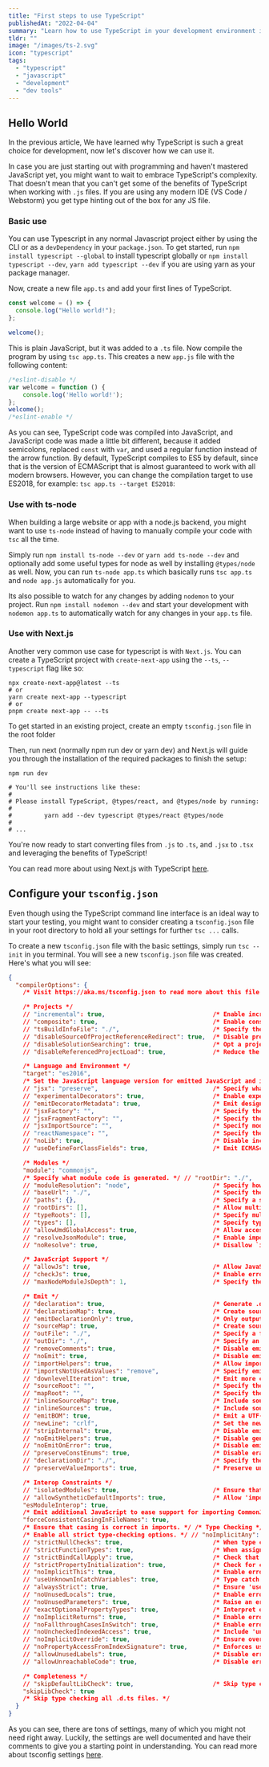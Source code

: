 ```yaml
---
title: "First steps to use TypeScript"
publishedAt: "2022-04-04"
summary: "Learn how to use TypeScript in your development environment in three different ways. From basic usage to full integration into your next project."
tldr: ""
image: "/images/ts-2.svg"
icon: "typescript"
tags:
  - "typescript"
  - "javascript"
  - "development"
  - "dev tools"
---
```


## Hello World

In the previous article, We have learned why TypeScript is such a great choice for
development, now let's discover how we can use it.

In case you are just starting out with programming and haven't mastered JavaScript yet,
you might want to wait to embrace TypeScript's complexity. That doesn't mean that you
can't get some of the benefits of TypeScript when working with `.js` files. If you are
using any modern IDE (VS Code / Webstorm) you get type hinting out of the box for
any JS file.

### Basic use

You can use Typescript in any normal Javascript project either by using the CLI or as
a `devDependency` in your `package.json`. To get started,
run `npm install typescript --global` to install typescript globally
or `npm install typescript --dev`, `yarn add typescript --dev` if you are using yarn as
your package manager.

Now, create a new file `app.ts` and add your first lines of TypeScript.

```ts :app.ts
const welcome = () => {
  console.log("Hello world!");
};

welcome();
```

This is plain JavaScript, but it was added to a `.ts` file. Now compile the program by
using `tsc app.ts`. This creates a new `app.js` file with the following content:

```js:app.js
/*eslint-disable */
var welcome = function () {
    console.log('Hello world!');
};
welcome();
/*eslint-enable */

```

As you can see, TypeScript code was compiled into JavaScript, and JavaScript code was
made a little bit different, because it added semicolons, replaced `const` with `var`, and
used a regular function instead of the arrow function. By default, TypeScript compiles
to ES5 by default, since that is the version of ECMAScript that is almost guaranteed
to work with all modern browsers. However, you can change the compilation target to
use ES2018, for example: `tsc app.ts --target ES2018`:

### Use with ts-node

When building a large website or app with a node.js backend, you might want to use
`ts-node` instead of having to manually compile your code with `tsc` all the time.

Simply run `npm install ts-node --dev` or `yarn add ts-node --dev` and optionally add
some useful types for node as well by installing `@types/node` as well. Now, you can
run `ts-node app.ts` which basically runs `tsc app.ts` and `node app.js` automatically
for you.

Its also possible to watch for any changes by adding `nodemon` to your project. Run
`npm install nodemon --dev` and start your development with `nodemon app.ts` to
automatically watch for any changes in your `app.ts` file.

### Use with Next.js

Another very common use case for typescript is with `Next.js`. You can create a
TypeScript project with `create-next-app` using the `--ts`, `--typescript` flag like so:

```shell
npx create-next-app@latest --ts
# or
yarn create next-app --typescript
# or
pnpm create next-app -- --ts
```

To get started in an existing project, create an empty `tsconfig.json` file in the root
folder

Then, run next (normally npm run dev or yarn dev) and Next.js will guide you through the
installation of the required packages to finish the setup:

```shell
npm run dev

# You'll see instructions like these:
#
# Please install TypeScript, @types/react, and @types/node by running:
#
#         yarn add --dev typescript @types/react @types/node
#
# ...
```

You're now ready to start converting files from `.js` to `.ts`, and `.jsx` to `.tsx` and
leveraging the benefits of TypeScript!

You can read more about using Next.js with
TypeScript [here](https://nextjs.org/docs/basic-features/typescript).

## Configure your `tsconfig.json`

Even though using the TypeScript command line interface is an ideal way to start your
testing, you might want to consider creating a `tsconfig.json` file in your root directory
to hold all your settings for further `tsc ...` calls.

To create a new `tsconfig.json` file with the basic settings, simply run `tsc --init` in
you terminal. You will see a new `tsconfig.json` file was created. Here's what you
will see:

```json lines
{
  "compilerOptions": {
    /* Visit https://aka.ms/tsconfig.json to read more about this file */

    /* Projects */
    // "incremental": true,                              /* Enable incremental compilation */
    // "composite": true,                                /* Enable constraints that allow a TypeScript project to be used with project references. */
    // "tsBuildInfoFile": "./",                          /* Specify the folder for .tsbuildinfo incremental compilation files. */
    // "disableSourceOfProjectReferenceRedirect": true,  /* Disable preferring source files instead of declaration files when referencing composite projects */
    // "disableSolutionSearching": true,                 /* Opt a project out of multi-project reference checking when editing. */
    // "disableReferencedProjectLoad": true,             /* Reduce the number of projects loaded automatically by TypeScript. */

    /* Language and Environment */
    "target": "es2016",
    /* Set the JavaScript language version for emitted JavaScript and include compatible library declarations. */ // "lib": [],                                        /* Specify a set of bundled library declaration files that describe the target runtime environment. */
    // "jsx": "preserve",                                /* Specify what JSX code is generated. */
    // "experimentalDecorators": true,                   /* Enable experimental support for TC39 stage 2 draft decorators. */
    // "emitDecoratorMetadata": true,                    /* Emit design-type metadata for decorated declarations in source files. */
    // "jsxFactory": "",                                 /* Specify the JSX factory function used when targeting React JSX emit, e.g. 'React.createElement' or 'h' */
    // "jsxFragmentFactory": "",                         /* Specify the JSX Fragment reference used for fragments when targeting React JSX emit e.g. 'React.Fragment' or 'Fragment'. */
    // "jsxImportSource": "",                            /* Specify module specifier used to import the JSX factory functions when using `jsx: react-jsx*`.` */
    // "reactNamespace": "",                             /* Specify the object invoked for `createElement`. This only applies when targeting `react` JSX emit. */
    // "noLib": true,                                    /* Disable including any library files, including the default lib.d.ts. */
    // "useDefineForClassFields": true,                  /* Emit ECMAScript-standard-compliant class fields. */

    /* Modules */
    "module": "commonjs",
    /* Specify what module code is generated. */ // "rootDir": "./",                                  /* Specify the root folder within your source files. */
    // "moduleResolution": "node",                       /* Specify how TypeScript looks up a file from a given module specifier. */
    // "baseUrl": "./",                                  /* Specify the base directory to resolve non-relative module names. */
    // "paths": {},                                      /* Specify a set of entries that re-map imports to additional lookup locations. */
    // "rootDirs": [],                                   /* Allow multiple folders to be treated as one when resolving modules. */
    // "typeRoots": [],                                  /* Specify multiple folders that act like `./node_modules/@types`. */
    // "types": [],                                      /* Specify type package names to be included without being referenced in a source file. */
    // "allowUmdGlobalAccess": true,                     /* Allow accessing UMD globals from modules. */
    // "resolveJsonModule": true,                        /* Enable importing .json files */
    // "noResolve": true,                                /* Disallow `import`s, `require`s or `<reference>`s from expanding the number of files TypeScript should add to a project. */

    /* JavaScript Support */
    // "allowJs": true,                                  /* Allow JavaScript files to be a part of your program. Use the `checkJS` option to get errors from these files. */
    // "checkJs": true,                                  /* Enable error reporting in type-checked JavaScript files. */
    // "maxNodeModuleJsDepth": 1,                        /* Specify the maximum folder depth used for checking JavaScript files from `node_modules`. Only applicable with `allowJs`. */

    /* Emit */
    // "declaration": true,                              /* Generate .d.ts files from TypeScript and JavaScript files in your project. */
    // "declarationMap": true,                           /* Create sourcemaps for d.ts files. */
    // "emitDeclarationOnly": true,                      /* Only output d.ts files and not JavaScript files. */
    // "sourceMap": true,                                /* Create source map files for emitted JavaScript files. */
    // "outFile": "./",                                  /* Specify a file that bundles all outputs into one JavaScript file. If `declaration` is true, also designates a file that bundles all .d.ts output. */
    // "outDir": "./",                                   /* Specify an output folder for all emitted files. */
    // "removeComments": true,                           /* Disable emitting comments. */
    // "noEmit": true,                                   /* Disable emitting files from a compilation. */
    // "importHelpers": true,                            /* Allow importing helper functions from tslib once per project, instead of including them per-file. */
    // "importsNotUsedAsValues": "remove",               /* Specify emit/checking behavior for imports that are only used for types */
    // "downlevelIteration": true,                       /* Emit more compliant, but verbose and less performant JavaScript for iteration. */
    // "sourceRoot": "",                                 /* Specify the root path for debuggers to find the reference source code. */
    // "mapRoot": "",                                    /* Specify the location where debugger should locate map files instead of generated locations. */
    // "inlineSourceMap": true,                          /* Include sourcemap files inside the emitted JavaScript. */
    // "inlineSources": true,                            /* Include source code in the sourcemaps inside the emitted JavaScript. */
    // "emitBOM": true,                                  /* Emit a UTF-8 Byte Order Mark (BOM) in the beginning of output files. */
    // "newLine": "crlf",                                /* Set the newline character for emitting files. */
    // "stripInternal": true,                            /* Disable emitting declarations that have `@internal` in their JSDoc comments. */
    // "noEmitHelpers": true,                            /* Disable generating custom helper functions like `__extends` in compiled output. */
    // "noEmitOnError": true,                            /* Disable emitting files if any type checking errors are reported. */
    // "preserveConstEnums": true,                       /* Disable erasing `const enum` declarations in generated code. */
    // "declarationDir": "./",                           /* Specify the output directory for generated declaration files. */
    // "preserveValueImports": true,                     /* Preserve unused imported values in the JavaScript output that would otherwise be removed. */

    /* Interop Constraints */
    // "isolatedModules": true,                          /* Ensure that each file can be safely transpiled without relying on other imports. */
    // "allowSyntheticDefaultImports": true,             /* Allow 'import x from y' when a module doesn't have a default export. */
    "esModuleInterop": true,
    /* Emit additional JavaScript to ease support for importing CommonJS modules. This enables `allowSyntheticDefaultImports` for type compatibility. */ // "preserveSymlinks": true,                         /* Disable resolving symlinks to their realpath. This correlates to the same flag in node. */
    "forceConsistentCasingInFileNames": true,
    /* Ensure that casing is correct in imports. */ /* Type Checking */ "strict": true,
    /* Enable all strict type-checking options. */ // "noImplicitAny": true,                            /* Enable error reporting for expressions and declarations with an implied `any` type.. */
    // "strictNullChecks": true,                         /* When type checking, take into account `null` and `undefined`. */
    // "strictFunctionTypes": true,                      /* When assigning functions, check to ensure parameters and the return values are subtype-compatible. */
    // "strictBindCallApply": true,                      /* Check that the arguments for `bind`, `call`, and `apply` methods match the original function. */
    // "strictPropertyInitialization": true,             /* Check for class properties that are declared but not set in the constructor. */
    // "noImplicitThis": true,                           /* Enable error reporting when `this` is given the type `any`. */
    // "useUnknownInCatchVariables": true,               /* Type catch clause variables as 'unknown' instead of 'any'. */
    // "alwaysStrict": true,                             /* Ensure 'use strict' is always emitted. */
    // "noUnusedLocals": true,                           /* Enable error reporting when a local variables aren't read. */
    // "noUnusedParameters": true,                       /* Raise an error when a function parameter isn't read */
    // "exactOptionalPropertyTypes": true,               /* Interpret optional property types as written, rather than adding 'undefined'. */
    // "noImplicitReturns": true,                        /* Enable error reporting for codepaths that do not explicitly return in a function. */
    // "noFallthroughCasesInSwitch": true,               /* Enable error reporting for fallthrough cases in switch statements. */
    // "noUncheckedIndexedAccess": true,                 /* Include 'undefined' in index signature results */
    // "noImplicitOverride": true,                       /* Ensure overriding members in derived classes are marked with an override modifier. */
    // "noPropertyAccessFromIndexSignature": true,       /* Enforces using indexed accessors for keys declared using an indexed type */
    // "allowUnusedLabels": true,                        /* Disable error reporting for unused labels. */
    // "allowUnreachableCode": true,                     /* Disable error reporting for unreachable code. */

    /* Completeness */
    // "skipDefaultLibCheck": true,                      /* Skip type checking .d.ts files that are included with TypeScript. */
    "skipLibCheck": true
    /* Skip type checking all .d.ts files. */
  }
}
```

As you can see, there are tons of settings, many of which you might not need right
away. Luckily, the settings are well documented and have their comments to give you a
starting point in understanding. You can read more about tsconfig
settings [here](https://aka.ms/tsconfig.json).
